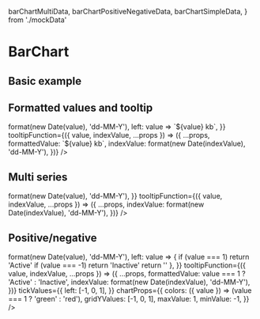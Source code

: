   barChartMultiData,
  barChartPositiveNegativeData,
  barChartSimpleData,
} from './mockData'

<Meta title="Components/Data Display/BarChart" />

# BarChart

## Basic example

<Canvas>
  <Story name="basic">
    <BarChart data={barChartSimpleData} />
  </Story>
</Canvas>

## Formatted values and tooltip

<Canvas>
  <Story name="formatted values and tooltip">
    <BarChart
      data={barChartSimpleData}
      axisFormatters={{
        bottom: value => format(new Date(value), 'dd-MM-Y'),
        left: value => `${value} kb`,
      }}
      tooltipFunction={({ value, indexValue, ...props }) => ({
        ...props,
        formattedValue: `${value} kb`,
        indexValue: format(new Date(indexValue), 'dd-MM-Y'),
      })}
    />
  </Story>
</Canvas>

## Multi series

<Canvas>
  <Story name="multi series">
    <BarChart
      keys={['sent', 'received']}
      data={barChartMultiData}
      axisFormatters={{
        bottom: value => format(new Date(value), 'dd-MM-Y'),
      }}
      tooltipFunction={({ value, indexValue, ...props }) => ({
        ...props,
        indexValue: format(new Date(indexValue), 'dd-MM-Y'),
      })}
    />
  </Story>
</Canvas>

## Positive/negative

<Canvas>
  <Story name="positive/negative">
    <BarChart
      height={200}
      data={barChartPositiveNegativeData}
      axisFormatters={{
        bottom: value => format(new Date(value), 'dd-MM-Y'),
        left: value => {
          if (value === 1) return 'Active'
          if (value === -1) return 'Inactive'
          return ''
        },
      }}
      tooltipFunction={({ value, indexValue, ...props }) => ({
        ...props,
        formattedValue: value === 1 ? 'Active' : 'Inactive',
        indexValue: format(new Date(indexValue), 'dd-MM-Y'),
      })}
      tickValues={{
        left: [-1, 0, 1],
      }}
      chartProps={{
        colors: ({ value }) => (value === 1 ? 'green' : 'red'),
        gridYValues: [-1, 0, 1],
        maxValue: 1,
        minValue: -1,
      }}
    />
  </Story>
</Canvas>

<ArgsTable of={BarChart} />
